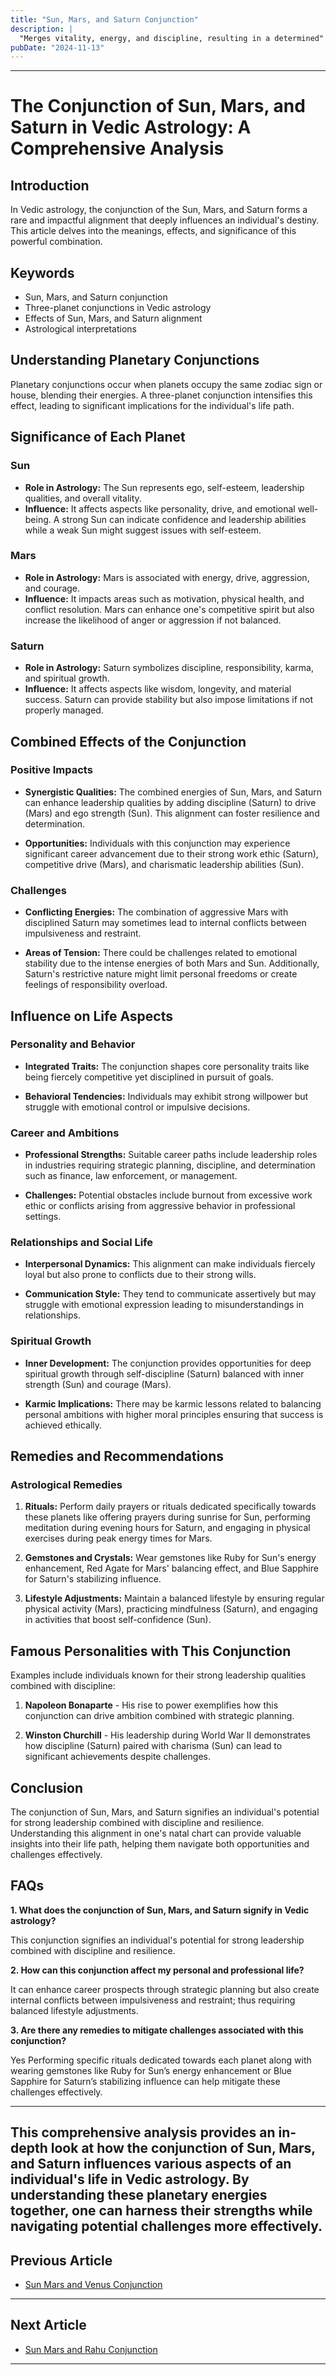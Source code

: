 ```yaml
---
title: "Sun, Mars, and Saturn Conjunction"
description: |
  "Merges vitality, energy, and discipline, resulting in a determined"
pubDate: "2024-11-13"
---
```


---

# The Conjunction of Sun, Mars, and Saturn in Vedic Astrology: A Comprehensive Analysis

## Introduction

In Vedic astrology, the conjunction of the Sun, Mars, and Saturn forms a rare and impactful alignment that deeply influences an individual's destiny. This article delves into the meanings, effects, and significance of this powerful combination.

## Keywords

- Sun, Mars, and Saturn conjunction
- Three-planet conjunctions in Vedic astrology
- Effects of Sun, Mars, and Saturn alignment
- Astrological interpretations

## Understanding Planetary Conjunctions

Planetary conjunctions occur when planets occupy the same zodiac sign or house, blending their energies. A three-planet conjunction intensifies this effect, leading to significant implications for the individual's life path.

## Significance of Each Planet

### Sun

- **Role in Astrology:** The Sun represents ego, self-esteem, leadership qualities, and overall vitality.
- **Influence:** It affects aspects like personality, drive, and emotional well-being. A strong Sun can indicate confidence and leadership abilities while a weak Sun might suggest issues with self-esteem.

### Mars

- **Role in Astrology:** Mars is associated with energy, drive, aggression, and courage.
- **Influence:** It impacts areas such as motivation, physical health, and conflict resolution. Mars can enhance one's competitive spirit but also increase the likelihood of anger or aggression if not balanced.

### Saturn

- **Role in Astrology:** Saturn symbolizes discipline, responsibility, karma, and spiritual growth.
- **Influence:** It affects aspects like wisdom, longevity, and material success. Saturn can provide stability but also impose limitations if not properly managed.

## Combined Effects of the Conjunction

### Positive Impacts

- **Synergistic Qualities:** The combined energies of Sun, Mars, and Saturn can enhance leadership qualities by adding discipline (Saturn) to drive (Mars) and ego strength (Sun). This alignment can foster resilience and determination.
  
- **Opportunities:** Individuals with this conjunction may experience significant career advancement due to their strong work ethic (Saturn), competitive drive (Mars), and charismatic leadership abilities (Sun).

### Challenges

- **Conflicting Energies:** The combination of aggressive Mars with disciplined Saturn may sometimes lead to internal conflicts between impulsiveness and restraint.
  
- **Areas of Tension:** There could be challenges related to emotional stability due to the intense energies of both Mars and Sun. Additionally, Saturn's restrictive nature might limit personal freedoms or create feelings of responsibility overload.

## Influence on Life Aspects

### Personality and Behavior

- **Integrated Traits:** The conjunction shapes core personality traits like being fiercely competitive yet disciplined in pursuit of goals.
  
- **Behavioral Tendencies:** Individuals may exhibit strong willpower but struggle with emotional control or impulsive decisions.

### Career and Ambitions

- **Professional Strengths:** Suitable career paths include leadership roles in industries requiring strategic planning, discipline, and determination such as finance, law enforcement, or management.
  
- **Challenges:** Potential obstacles include burnout from excessive work ethic or conflicts arising from aggressive behavior in professional settings.

### Relationships and Social Life

- **Interpersonal Dynamics:** This alignment can make individuals fiercely loyal but also prone to conflicts due to their strong wills.
  
- **Communication Style:** They tend to communicate assertively but may struggle with emotional expression leading to misunderstandings in relationships.

### Spiritual Growth

- **Inner Development:** The conjunction provides opportunities for deep spiritual growth through self-discipline (Saturn) balanced with inner strength (Sun) and courage (Mars).
  
- **Karmic Implications:** There may be karmic lessons related to balancing personal ambitions with higher moral principles ensuring that success is achieved ethically.

## Remedies and Recommendations

### Astrological Remedies

1. **Rituals:** Perform daily prayers or rituals dedicated specifically towards these planets like offering prayers during sunrise for Sun, performing meditation during evening hours for Saturn, and engaging in physical exercises during peak energy times for Mars.
   
2. **Gemstones and Crystals:** Wear gemstones like Ruby for Sun's energy enhancement, Red Agate for Mars' balancing effect, and Blue Sapphire for Saturn's stabilizing influence.

3. **Lifestyle Adjustments:** Maintain a balanced lifestyle by ensuring regular physical activity (Mars), practicing mindfulness (Saturn), and engaging in activities that boost self-confidence (Sun).

## Famous Personalities with This Conjunction

Examples include individuals known for their strong leadership qualities combined with discipline:

1. **Napoleon Bonaparte** - His rise to power exemplifies how this conjunction can drive ambition combined with strategic planning.

2. **Winston Churchill** - His leadership during World War II demonstrates how discipline (Saturn) paired with charisma (Sun) can lead to significant achievements despite challenges.

## Conclusion

The conjunction of Sun, Mars, and Saturn signifies an individual's potential for strong leadership combined with discipline and resilience. Understanding this alignment in one's natal chart can provide valuable insights into their life path, helping them navigate both opportunities and challenges effectively.

## FAQs

**1. What does the conjunction of Sun, Mars, and Saturn signify in Vedic astrology?**

This conjunction signifies an individual's potential for strong leadership combined with discipline and resilience.

**2. How can this conjunction affect my personal and professional life?**

It can enhance career prospects through strategic planning but also create internal conflicts between impulsiveness and restraint; thus requiring balanced lifestyle adjustments.

**3. Are there any remedies to mitigate challenges associated with this conjunction?**

Yes Performing specific rituals dedicated towards each planet along with wearing gemstones like Ruby for Sun’s energy enhancement or Blue Sapphire for Saturn’s stabilizing influence can help mitigate these challenges effectively.


---

This comprehensive analysis provides an in-depth look at how the conjunction of Sun, Mars, and Saturn influences various aspects of an individual's life in Vedic astrology. By understanding these planetary energies together, one can harness their strengths while navigating potential challenges more effectively.
---

## Previous Article
- [Sun Mars and Venus Conjunction](11010306_Sun_Mars_and_Venus_Conjunction.mdx)

---

## Next Article
- [Sun Mars and Rahu Conjunction](11010308_Sun_Mars_and_Rahu_Conjunction.mdx)

---
